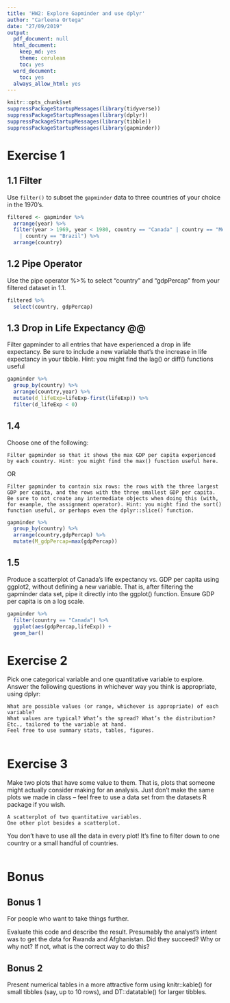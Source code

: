 ```yaml
---
title: 'HW2: Explore Gapminder and use dplyr'
author: "Carleena Ortega"
date: "27/09/2019"
output:
  pdf_document: null
  html_document:
    keep_md: yes
    theme: cerulean
    toc: yes
  word_document:
    toc: yes
  always_allow_html: yes
---
```


```r
knitr::opts_chunk$set
suppressPackageStartupMessages(library(tidyverse))
suppressPackageStartupMessages(library(dplyr))
suppressPackageStartupMessages(library(tibble))
suppressPackageStartupMessages(library(gapminder))
```

# Exercise 1
## 1.1 Filter
Use `filter()` to subset the `gapminder` data to three countries of your choice in the 1970’s.
```r

filtered <- gapminder %>%
  arrange(year) %>%
  filter(year > 1969, year < 1980, country == "Canada" | country == "Mexico" 
    | country == "Brazil") %>%
  arrange(country)
```


## 1.2 Pipe Operator
Use the pipe operator %>% to select “country” and “gdpPercap” from your filtered dataset in 1.1.

```r
filtered %>%
  select(country, gdpPercap) 
```

## 1.3 Drop in Life Expectancy @@
Filter gapminder to all entries that have experienced a drop in life expectancy. Be sure to include a new variable that's the increase in life expectancy in your tibble. Hint: you might find the lag() or diff() functions useful

```r
gapminder %>%
  group_by(country) %>%
  arrange(country,year) %>%
  mutate(d_lifeExp=lifeExp-first(lifeExp)) %>%
  filter(d_lifeExp < 0)
```


## 1.4  

Choose one of the following:

    Filter gapminder so that it shows the max GDP per capita experienced by each country. Hint: you might find the max() function useful here.

OR

    Filter gapminder to contain six rows: the rows with the three largest GDP per capita, and the rows with the three smallest GDP per capita. Be sure to not create any intermediate objects when doing this (with, for example, the assignment operator). Hint: you might find the sort() function useful, or perhaps even the dplyr::slice() function.


```r
gapminder %>%
  group_by(country) %>%
  arrange(country,gdpPercap) %>%
  mutate(M_gdpPercap=max(gdpPercap))
```

## 1.5 

Produce a scatterplot of Canada’s life expectancy vs. GDP per capita using ggplot2, without defining a new variable. That is, after filtering the gapminder data set, pipe it directly into the ggplot() function. Ensure GDP per capita is on a log scale.

```r
gapminder %>%
  filter(country == "Canada") %>%
  ggplot(aes(gdpPercap,lifeExp)) +
  geom_bar()

```

# Exercise 2

Pick one categorical variable and one quantitative variable to explore. Answer the following questions in whichever way you think is appropriate, using dplyr:

    What are possible values (or range, whichever is appropriate) of each variable?
    What values are typical? What’s the spread? What’s the distribution? Etc., tailored to the variable at hand.
    Feel free to use summary stats, tables, figures.
    
```r

```
    

# Exercise 3
  
  Make two plots that have some value to them. That is, plots that someone might actually consider making for an analysis. Just don’t make the same plots we made in class – feel free to use a data set from the datasets R package if you wish.

    A scatterplot of two quantitative variables.
    One other plot besides a scatterplot.

You don’t have to use all the data in every plot! It’s fine to filter down to one country or a small handful of countries.

```r

```

# Bonus

## Bonus 1

For people who want to take things further.

Evaluate this code and describe the result. Presumably the analyst’s intent was to get the data for Rwanda and Afghanistan. Did they succeed? Why or why not? If not, what is the correct way to do this?

## Bonus 2

Present numerical tables in a more attractive form using knitr::kable() for small tibbles (say, up to 10 rows), and DT::datatable() for larger tibbles.
